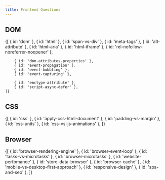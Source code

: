 ```yaml
---
title: Frontend Questions
---
```



## DOM

<List path="questions/frontend/">
	{[
		{ id: 'dom' },
		{ id: 'html' },
		{ id: 'span-vs-div' },
		{ id: 'meta-tags' },
		{ id: 'alt-attribute' },
		{ id: 'html-aria' },
		{ id: 'html-iframe' },
		{ id: 'rel-nofollow-noreferrer-noopener' },

    	{ id: 'dom-attributes-properties' },
    	{ id: 'event-propagation' },
    	{ id: 'event-bubbling' },
    	{ id: 'event-capturing' },

    	{ id: 'enctype-attribute' },
    	{ id: 'script-async-defer' },
    ]}

</List>

## CSS

<List path="questions/frontend/">
	{[
		{ id: 'css' },
		{ id: 'apply-css-html-document' },
		{ id: 'padding-vs-margin' },
		{ id: 'css-units' },
		{ id: 'css-vs-js-animations' },
	]}
</List>

## Browser

<List path="questions/frontend/">
	{[
		{ id: 'browser-rendering-engine' },
		{ id: 'browser-event-loop' },
		{ id: 'tasks-vs-microtasks' },
		{ id: 'browser-microtasks' },
		{ id: 'website-perfomance' },
		{ id: 'store-data-browser' },
		{ id: 'browser-cache' },
		{ id: 'mobile-vs-desktop-first-approach' },
		{ id: 'responsive-design' },
		{ id: 'spa-and-seo' },
	]}
</List>
